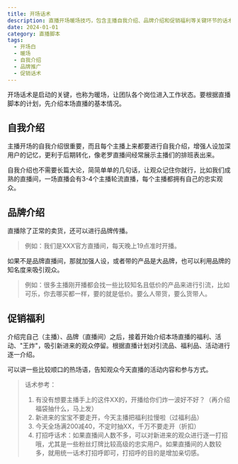 ```yaml
---
title: 开场话术
description: 直播开场暖场技巧，包含主播自我介绍、品牌介绍和促销福利等关键环节的话术指南
date: 2024-01-01
category: 直播脚本
tags:
  - 开场白
  - 暖场
  - 自我介绍
  - 品牌推广
  - 促销话术
---
```


开场话术是启动的关键，也称为暖场，让团队各个岗位进入工作状态。要根据直播脚本的计划，先介绍本场直播的基本情况。

## 自我介绍

主播开场的自我介绍很重要，而且每个主播上来都要进行自我介绍，增强人设加深用户的记忆，更利于后期转化，像老罗直播间经常展示主播们的排班表出来。

自我介绍也不需要长篇大论，简简单单的几句话，让观众记住你就行，比如我们成熟的直播间，一场直播会有3-4个主播轮流直播，每个主播都拥有自己的忠实观众。

## 品牌介绍

直播除了正常的卖货，还可以进行品牌传播。

> 例如：我们是XXX官方直播间，每天晚上19点准时开播。

如果不是品牌直播间，那就加强人设，或者带的产品是大品牌，也可以利用品牌的知名度来吸引观众。

> 例如：很多主播刚开播都会找一些比较知名且低价的产品来进行引流，比如可乐，你去哪买都一样，要的就是低价。要么人带货，要么货带人。

## 促销福利

介绍完自己（主播）、品牌（直播间）之后，接着开始介绍本场直播的福利、活动、"王炸"，吸引新进来的观众停留。根据直播计划对引流品、福利品、活动进行逐一介绍。

可以讲一些比较顺口的热场语，告知观众今天直播的活动内容和参与方式。

> 话术参考：
>
> 1. 有没有想要主播手上的这件XX的，开播给你们炸一波好不好？（再介绍福袋抽什么，马上发）
> 2. 新进来的宝宝不要走开，今天主播把福利拉慢啦（过福利品）
> 3. 今天全场满200减40，不定时抽XX，千万不要走开（折扣）
> 4. 打招呼话术：如果直播间人数不多，可以对新进来的观众进行逐一打招哦，尤其是一些粉丝灯牌比较高级的忠实用户。如果直播间的人数较多，就用统一话术打招呼即可，打招呼的目的是增加亲切感。